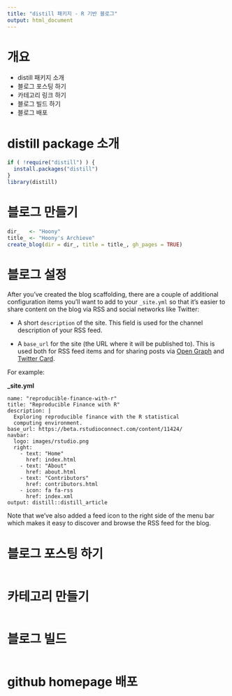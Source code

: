 ```yaml
---
title: "distill 패키지 - R 기반 블로그"
output: html_document
---
```


# 개요

-   distill 패키지 소개
-   블로그 포스팅 하기
-   카테고리 링크 하기
-   블로그 빌드 하기
-   블로그 배포

# distill package 소개

```r
if ( !require("distill") ) {
  install.packages("distill")  
}
library(distill)
```

# 블로그 만들기

```r
dir_   <- "Hoony"
title_ <- "Hoony's Archieve"
create_blog(dir = dir_, title = title_, gh_pages = TRUE)

```

# 블로그 설정

After you've created the blog scaffolding, there are a couple of additional configuration items you'll want to add to your `_site.yml` so that it's easier to share content on the blog via RSS and social networks like Twitter:

-   A short `description` of the site. This field is used for the channel description of your RSS feed.

-   A `base_url` for the site (the URL where it will be published to). This is used both for RSS feed items and for sharing posts via [Open Graph](https://rstudio.github.io/distill/metadata.html#open-graph) and [Twitter Card](https://rstudio.github.io/distill/metadata.html#twitter-card).

For example:

**\_site.yml**

    name: "reproducible-finance-with-r"
    title: "Reproducible Finance with R"
    description: |
      Exploring reproducible finance with the R statistical 
      computing environment.
    base_url: https://beta.rstudioconnect.com/content/11424/
    navbar:
      logo: images/rstudio.png
      right:
        - text: "Home"
          href: index.html
        - text: "About"
          href: about.html
        - text: "Contributors"
          href: contributors.html
        - icon: fa fa-rss
          href: index.xml
    output: distill::distill_article

Note that we've also added a feed icon to the right side of the menu bar which makes it easy to discover and browse the RSS feed for the blog.

# 블로그 포스팅 하기

```r


```

# 카테고리 만들기

```r


```

# 블로그 빌드

```r


```

# github homepage 배포

```r


```
